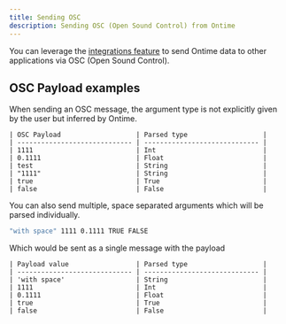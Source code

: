 ```yaml
---
title: Sending OSC
description: Sending OSC (Open Sound Control) from Ontime
---
```


You can leverage the [integrations feature](/api/integrations) to send Ontime data to other applications via OSC (Open Sound Control).


## OSC Payload examples
When sending an OSC message, the argument type is not explicitly given by the user but inferred by Ontime.


```
| OSC Payload                   | Parsed type                   |
| ----------------------------- | ----------------------------- |
| 1111                          | Int                           |
| 0.1111                        | Float                         |
| test                          | String                        |
| "1111"                        | String                        |
| true                          | True                          |
| false                         | False                         |
```

You can also send multiple, space separated arguments which will be parsed individually.

```bash title="Multiple arguments"
"with space" 1111 0.1111 TRUE FALSE
```

Which would be sent as a single message with the payload

```
| Payload value                 | Parsed type                   |
| ----------------------------- | ----------------------------- |
| 'with space'                  | String                        |
| 1111                          | Int                           |
| 0.1111                        | Float                         |
| true                          | True                          |
| false                         | False                         |
```
